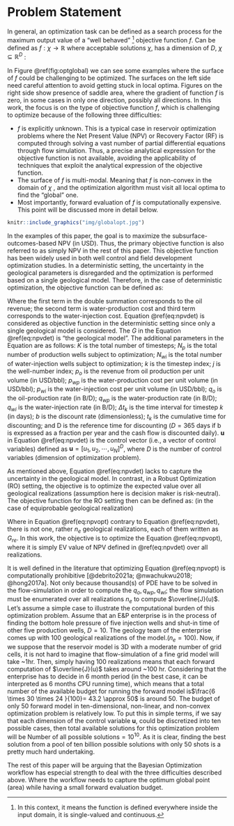 # Problem Statement

In general, an optimization task can be defined as a search process for the maximum output value of a "well behaved" [^1] objective function $f$. Can be defined as $f: \chi \rightarrow \mathbb{R}$ where acceptable solutions $\chi$, has a dimension of $D$, $\chi \subseteq \mathbb{R}^D$ :

[^1]: In this context, it means the function is defined everywhere inside the input domain, it is single-valued and continuous.

```{=tex}
\begin{equation}
\begin{aligned}
& \underset{x}{\text{maximize}}
& & f(x) \\
& \text{subject to}
& & x \subseteq \chi
\end{aligned}
\label{eq:globalopt}
\end{equation}
```

In Figure \@ref(fig:optglobal) we can see some examples where the surface of $f$ could be challenging to be optimized. The surfaces on the left side need careful attention to avoid getting stuck in local optima. Figures on the right side show presence of saddle area, where the gradient of function $f$ is zero, in some cases in only one direction, possibly all directions. In this work, the focus is on the type of objective function $f$, which is challenging to optimize because of the following three difficulties:

-   $f$ is explicitly unknown. This is a typical case in reservoir optimization problems where the Net Present Value (NPV) or Recovery Factor (RF) is computed through solving a vast number of partial differential equations through flow simulation. Thus, a precise analytical expression for the objective function is not available, avoiding the applicability of techniques that exploit the analytical expression of the objective function.
-   The surface of $f$ is multi-modal. Meaning that $f$ is non-convex in the domain of $\chi$ , and the optimization algorithm must visit all local optima to find the "global" one.
-   Most importantly, forward evaluation of $f$ is computationally expensive. This point will be discussed more in detail below.

```r
knitr::include_graphics("img/globalopt.jpg")
```

In the examples of this paper, the goal is to maximize the subsurface-outcomes-based NPV (in USD). Thus, the primary objective function is also referred to as simply NPV in the rest of this paper. This objective function has been widely used in both well control and field development optimization studies. In a deterministic setting, the uncertainty in the geological parameters is disregarded and the optimization is performed based on a single geological model. Therefore, in the case of deterministic optimization, the objective function can be defined as:

```{=tex}
\begin{equation}
J(\mathbf{u, G})= \sum_{k=1}^{K} \Bigg [\sum_{j=1}^{N_p}p_oq_{o,j,k}(\mathbf{u, G}) 
- \sum_{j=1}^{N_p}p_{wp}q_{wp,j,k}(\mathbf{u, G}) - 
\sum_{j=1}^{N_{wi}}p_{wi}q_{wi,j,k}(\mathbf{u, G}) \Bigg]\frac{\Delta t_k}{(1+b)^{\frac{t_k}{D}}}
\label{eq:npvdet}
\end{equation}
```
Where the first term in the double summation corresponds to the oil revenue; the second term is water-production cost and third term corresponds to the water-injection cost. Equation \@ref(eq:npvdet) is considered as objective function in the deterministic setting since only a single geological model is considered. The $G$ in the Equation \@ref(eq:npvdet) is "the geological model". The additional parameters in the Equation are as follows: $K$ is the total number of timesteps; $N_p$ is the total number of production wells subject to optimization; $N_{wi}$ is the total number of water-injection wells subject to optimization; $k$ is the timestep index; $j$ is the well-number index; $p_o$ is the revenue from oil production per unit volume (in USD/bbl); $p_{wp}$ is the water-production cost per unit volume (in USD/bbl); $p_{wi}$ is the water-injection cost per unit volume (in USD/bbl); $q_o$ is the oil-production rate (in B/D); $q_{wp}$ is the water-production rate (in B/D); $q_{wi}$ is the water-injection rate (in B/D); $\Delta t_k$ is the time interval for timestep $k$ (in days); $b$ is the discount rate (dimensionless); $t_k$ is the cumulative time for discounting; and D is the reference time for discounting ($D = 365$ days if b is expressed as a fraction per year and the cash flow is discounted daily). $\mathbf{u}$ in Equation \@ref(eq:npvdet) is the control vector (i.e., a vector of control variables) defined as $\mathbf{u} = [u_1, u_2, \cdots, u_N]^D$, where $D$ is the number of control variables (dimension of optimization problem).

As mentioned above, Equation \@ref(eq:npvdet) lacks to capture the uncertainty in the geological model. In contrast, in a Robust Optimization (RO) setting, the objective is to optimize the expected value over all geological realizations (assumption here is decision maker is risk-neutral). The objective function for the RO setting then can be defined as: (in the case of equiprobable geological realization)

```{=tex}
\begin{equation}
\overline{J}(\mathbf{u}) = \frac{\sum_{re=1}^{n_e} J(\mathbf{u,G_{re}})}{n_e}
\label{eq:npvopt}
\end{equation}
```
Where in Equation \@ref(eq:npvopt) contrary to Equation \@ref(eq:npvdet), there is not one, rather $n_e$ geological realizations, each of them written as $G_{re}$. In this work, the objective is to optimize the Equation \@ref(eq:npvopt), where it is simply EV value of NPV defined in \@ref(eq:npvdet) over all realizations.\

It is well defined in the literature that optimizing Equation \@ref(eq:npvopt) is computationally prohibitive [@debrito2021a; @nwachukwu2018; @hong2017a]. Not only because thousand(s) of PDE have to be solved in the flow-simulation in order to compute the $q_o, q_{wp}, q_{wi}$; the flow simulation must be enumerated over all realizations $n_e$ to compute $\overline{J}(u)$. Let's assume a simple case to illustrate the computational burden of this optimization problem. Assume that an E&P enterprise is in the process of finding the bottom hole pressure of five injection wells and shut-in time of other five production wells, $D=10$. The geology team of the enterprise comes up with 100 geological realizations of the model.($n_e=100$). Now, if we suppose that the reservoir model is 3D with a moderate number of grid cells, it is not hard to imagine that flow-simulation of a fine grid model will take \~1hr. Then, simply having 100 realizations means that each forward computation of $\overline{J}(u)$ takes around \~100 hr. Considering that the enterprise has to decide in 6 month period (in the best case, it can be interpreted as 6 months CPU running time), which means that a total number of the available budget for running the forward model is$\frac{6 \times 30 \times 24 }{100}= 43.2 \approx 50$ is around 50. The budget of only $50$ forward model in ten-dimensional, non-linear, and non-convex optimization problem is relatively low. To put this in simple terms, if we say that each dimension of the control variable $\mathbf{u}$, could be discretized into ten possible cases, then total available solutions for this optimization problem will be $\text {Number of all possible solutions} = 10^{10}$. As it is clear, finding the best solution from a pool of ten billion possible solutions with only 50 shots is a pretty much hard undertaking.\

The rest of this paper will be arguing that the Bayesian Optimization workflow has especial strength to deal with the three difficulties described above. Where the workflow needs to capture the optimum global point (area) while having a small forward evaluation budget.
